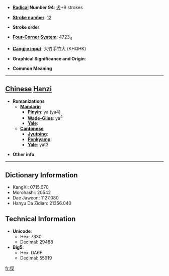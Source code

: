 * '''[[Wiktionary:Chinese radical index| Radical]] Number 94''': [[Wiktionary:Chinese radical index 犬|犬]]+9 strokes

* '''[[Wiktionary:Chinese total strokes index|Stroke number]]''': [[Wiktionary:Chinese total strokes index 12|12]]

* '''Stroke order''': 

* '''[[Wiktionary:Chinese four corner index|Four-Corner System]]''': 4723<sub>4</sub>

* '''[[Wiktionary:Chinese Cangjie index|Cangjie input]]''': 大竹手竹大 (KHQHK)

* '''Graphical Significance and Origin''': 

* '''Common Meaning'''

----

== [[Chinese]] [[Hanzi]] ==

* '''Romanizations'''
** '''[[Mandarin]]'''
*** '''[[Pinyin]]''': yà (ya4)
*** '''[[Wade-Giles]]''': ya<sup>4</sup>
*** '''[[Yale]]''': 
** '''[[Cantonese]]'''
*** '''[[Jyutping]]''':
*** '''[[Penkyamp]]''': 
*** '''[[Yale]]''': yat3

* '''Other info''': 

----

== Dictionary Information ==

* KangXi: 0715.070
* Morohashi: 20542
* Dae Jaweon: 1127.080
* Hanyu Da Zidian: 21356.040

== Technical Information ==

* '''Unicode''':
** Hex: 7330
** Decimal: 29488
* '''Big5''':
** Hex: DA6F
** Decimal: 55919

[[fr:猰]]